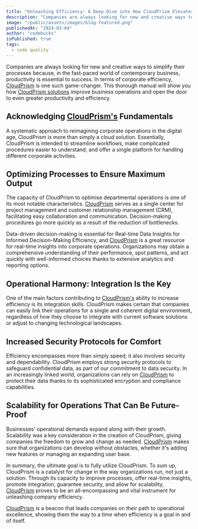 ```yaml
---
title: "Unleashing Efficiency: A Deep Dive into How CloudPrism Elevates Business Operations"
description: "Companies are always looking for new and creative ways to simplify their processes because, in the fast-paced world of contemporary business, productivity is essential to success. In terms of corporate efficiency, CloudPrism is one such game-changer. This thorough manual will show you how CloudPrism solutions improve business operations and open the door to even greater productivity and efficiency."
image: "/public/assets/images/blog-featured.png"
publishedAt: "2024-03-04"
author: "codebucks"
isPublished: true
tags:
  - code quality
---
```


Companies are always looking for new and creative ways to simplify their processes because, in the fast-paced world of contemporary business, productivity is essential to success. In terms of corporate efficiency, [CloudPrism](https://cloudprism.in) is one such game-changer. This thorough manual will show you how [CloudPrism solutions](https://cloudprism.in/services) improve business operations and open the door to even greater productivity and efficiency.

## Acknowledging [CloudPrism's](https://cloudprism.in/services) Fundamentals

A systematic approach to reimagining corporate operations in the digital age, CloudPrism is more than simply a cloud solution. Essentially, CloudPrism is intended to streamline workflows, make complicated procedures easier to understand, and offer a single platform for handling different corporate activities.

## Optimizing Processes to Ensure Maximum Output

The capacity of CloudPrism to optimise departmental operations is one of its most notable characteristics. [CloudPrism](https://cloudprism.in/services) serves as a single center for project management and customer relationship management (CRM), facilitating easy collaboration and communication. Decision-making procedures go more quickly as a result of the reduction of bottlenecks.

Data-driven decision-making is essential for Real-time Data Insights for Informed Decision-Making Efficiency, and [CloudPrism](https://cloudprism.in/services) is a great resource for real-time insights into corporate operations. Organizations may obtain a comprehensive understanding of their performance, spot patterns, and act quickly with well-informed choices thanks to extensive analytics and reporting options.

## Operational Harmony: Integration Is the Key

One of the main factors contributing to [CloudPrism's](https://cloudprism.in/services) ability to increase efficiency is its integration skills. CloudPrism makes certain that companies can easily link their operations for a single and coherent digital environment, regardless of how they choose to integrate with current software solutions or adjust to changing technological landscapes.

## Increased Security Protocols for Comfort

Efficiency encompasses more than simply speed; it also involves security and dependability. CloudPrism employs strong security protocols to safeguard confidential data, as part of our commitment to data security. In an increasingly linked world, organizations can rely on [CloudPrism](https://cloudprism.in/services) to protect their data thanks to its sophisticated encryption and compliance capabilities.

## Scalability for Operations That Can Be Future-Proof

Businesses' operational demands expand along with their growth. Scalability was a key consideration in the creation of CloudPrism, giving companies the freedom to grow and change as needed. [CloudPrism](https://cloudprism.in/services) makes sure that organizations can develop without obstacles, whether it's adding new features or managing an expanding user base.

In summary, the ultimate goal is to fully utilize CloudPrism.
To sum up, CloudPrism is a catalyst for change in the way organizations run, not just a solution. Through its capacity to improve processes, offer real-time insights, promote integration, guarantee security, and allow for scalability, [CloudPrism]("https://cloudprism.in/services) proves to be an all-encompassing and vital instrument for unleashing company efficiency.

[CloudPrism](https://cloudprism.in/services) is a beacon that leads companies on their path to operational excellence, showing them the way to a time when efficiency is a goal in and of itself.
